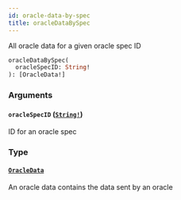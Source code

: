 ```yaml
---
id: oracle-data-by-spec
title: oracleDataBySpec
---
```


All oracle data for a given oracle spec ID

```graphql
oracleDataBySpec(
  oracleSpecID: String!
): [OracleData!]

```

### Arguments

#### `oracleSpecID` ([`String!`](/docs/graphql/scalars/string))

ID for an oracle spec

### Type

#### [`OracleData`](/docs/graphql/objects/oracle-data)

An oracle data contains the data sent by an oracle
